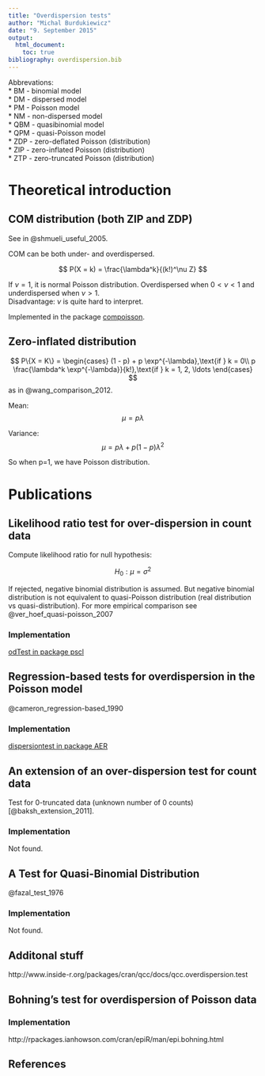 ```yaml
---
title: "Overdispersion tests"
author: "Michal Burdukiewicz"
date: "9. September 2015"
output: 
  html_document:
    toc: true
bibliography: overdispersion.bib
---
```


Abbrevations:  
* BM - binomial model  
* DM - dispersed model  
* PM - Poisson model  
* NM - non-dispersed model  
* QBM - quasibinomial model  
* QPM - quasi-Poisson model   
* ZDP - zero-deflated Poisson (distribution)   
* ZIP - zero-inflated Poisson (distribution)    
* ZTP - zero-truncated Poisson (distribution)   

# Theoretical introduction  

## COM distribution (both ZIP and ZDP)

See in @shmueli_useful_2005.

COM can be both under- and overdispersed.

$$
P(X = k) = \frac{\lambda^k}{(k!)^\nu Z}
$$

If $\nu = 1$, it is normal Poisson distribution. Overdispersed when $0 < \nu < 1$ and underdispersed when $\nu > 1$.    
Disadvantage: $\nu$ is quite hard to interpret.

Implemented in the package [compoisson](https://cran.r-project.org/web/packages/compoisson/index.html).



## Zero-inflated distribution 
$$
P\{X = K\} = \begin{cases}
(1 - p) + p \exp^{-\lambda},\text{if } k = 0\\
p \frac{\lambda^k \exp^{-\lambda}}{k!},\text{if } k = 1, 2, \ldots
\end{cases}
$$
as in @wang_comparison_2012.

Mean:
$$
\mu = p \lambda
$$

Variance:
$$
\mu = p \lambda + p(1 - p)\lambda^2
$$

So when p=1, we have Poisson distribution.


# Publications

## Likelihood ratio test for over-dispersion in count data

Compute likelihood ratio for null hypothesis:

$$
H_0: \mu = \sigma^2 
$$

If rejected, negative binomial distribution is assumed. But negative binomial distribution is not equivalent to quasi-Poisson distribution (real distribution vs quasi-distribution). For more empirical comparison see @ver_hoef_quasi-poisson_2007

### Implementation
[odTest in package pscl](http://www.inside-r.org/packages/cran/pscl/docs/odTest)

## Regression-based tests for overdispersion in the Poisson model

@cameron_regression-based_1990

### Implementation
[dispersiontest  in package AER](http://artax.karlin.mff.cuni.cz/r-help/library/AER/html/dispersiontest.html)

## An extension of an over-dispersion test for count data

Test for 0-truncated data (unknown number of 0 counts) [@baksh_extension_2011].

### Implementation
Not found.

## A Test for Quasi-Binomial Distribution

@fazal_test_1976

### Implementation
Not found.

## Additonal stuff
http://www.inside-r.org/packages/cran/qcc/docs/qcc.overdispersion.test

## Bohning's test for overdispersion of Poisson data



### Implementation
http://rpackages.ianhowson.com/cran/epiR/man/epi.bohning.html

## References

